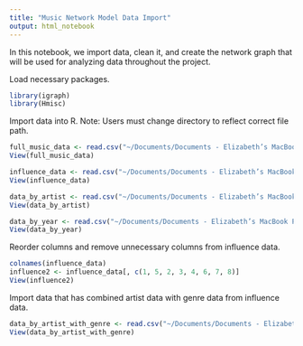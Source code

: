 ```yaml
---
title: "Music Network Model Data Import"
output: html_notebook
---
```

In this notebook, we import data, clean it, and create the network graph that will be used for analyzing data throughout the project.

Load necessary packages.

```r
library(igraph)
library(Hmisc)
```

Import data into R. Note: Users must change directory to reflect correct file path.

```r
full_music_data <- read.csv("~/Documents/Documents - Elizabeth’s MacBook Pro (6321)/Github/musicnetworkanalysis/ICM Problem Data/full_music_data.csv")
View(full_music_data)

influence_data <- read.csv("~/Documents/Documents - Elizabeth’s MacBook Pro (6321)/Github/musicnetworkanalysis/ICM Problem Data/influence_data.csv")
View(influence_data)

data_by_artist <- read.csv("~/Documents/Documents - Elizabeth’s MacBook Pro (6321)/Github/musicnetworkanalysis/ICM Problem Data/data_by_artist.csv")
View(data_by_artist)

data_by_year <- read.csv("~/Documents/Documents - Elizabeth’s MacBook Pro (6321)/Github/musicnetworkanalysis/ICM Problem Data/data_by_year.csv")
View(data_by_year)
```

Reorder columns and remove unnecessary columns from influence data.

```r
colnames(influence_data)
influence2 <- influence_data[, c(1, 5, 2, 3, 4, 6, 7, 8)]
View(influence2)
```
Import data that has combined artist data with genre data from influence data.

```r
data_by_artist_with_genre <- read.csv("~/Documents/Documents - Elizabeth’s MacBook Pro (6321)/Github/musicnetworkanalysis/ICM Problem Data/data_by_artist_with_genre.csv")
View(data_by_artist_with_genre)
```

